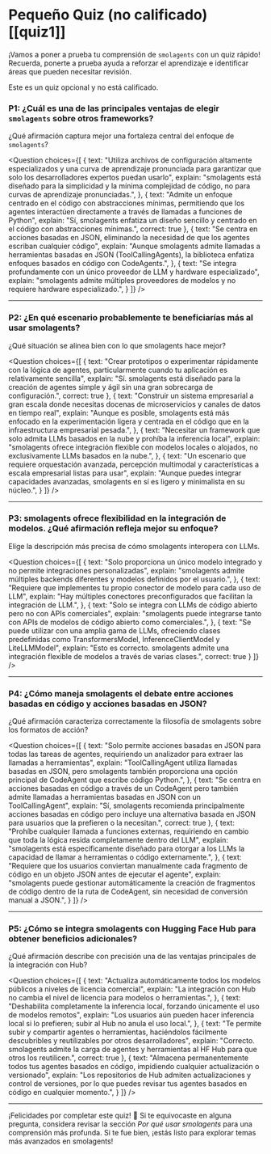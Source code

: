 # Pequeño Quiz (no calificado) [[quiz1]]

¡Vamos a poner a prueba tu comprensión de `smolagents` con un quiz rápido! Recuerda, ponerte a prueba ayuda a reforzar el aprendizaje e identificar áreas que pueden necesitar revisión.

Este es un quiz opcional y no está calificado.

### P1: ¿Cuál es una de las principales ventajas de elegir `smolagents` sobre otros frameworks?
¿Qué afirmación captura mejor una fortaleza central del enfoque de `smolagents`?

<Question
choices={[
  {
    text: "Utiliza archivos de configuración altamente especializados y una curva de aprendizaje pronunciada para garantizar que solo los desarrolladores expertos puedan usarlo",
    explain: "smolagents está diseñado para la simplicidad y la mínima complejidad de código, no para curvas de aprendizaje pronunciadas.",
  },
  {
    text: "Admite un enfoque centrado en el código con abstracciones mínimas, permitiendo que los agentes interactúen directamente a través de llamadas a funciones de Python",
    explain: "Sí, smolagents enfatiza un diseño sencillo y centrado en el código con abstracciones mínimas.",
    correct: true
  },
  {
    text: "Se centra en acciones basadas en JSON, eliminando la necesidad de que los agentes escriban cualquier código",
    explain: "Aunque smolagents admite llamadas a herramientas basadas en JSON (ToolCallingAgents), la biblioteca enfatiza enfoques basados en código con CodeAgents.",
  },
  {
    text: "Se integra profundamente con un único proveedor de LLM y hardware especializado",
    explain: "smolagents admite múltiples proveedores de modelos y no requiere hardware especializado.",
  }
]}
/>

---

### P2: ¿En qué escenario probablemente te beneficiarías más al usar smolagents?
¿Qué situación se alinea bien con lo que smolagents hace mejor?

<Question
choices={[
  {
    text: "Crear prototipos o experimentar rápidamente con la lógica de agentes, particularmente cuando tu aplicación es relativamente sencilla",
    explain: "Sí. smolagents está diseñado para la creación de agentes simple y ágil sin una gran sobrecarga de configuración.",
    correct: true
  },
  {
    text: "Construir un sistema empresarial a gran escala donde necesitas docenas de microservicios y canales de datos en tiempo real",
    explain: "Aunque es posible, smolagents está más enfocado en la experimentación ligera y centrada en el código que en la infraestructura empresarial pesada.",
  },
  {
    text: "Necesitar un framework que solo admita LLMs basados en la nube y prohíba la inferencia local",
    explain: "smolagents ofrece integración flexible con modelos locales o alojados, no exclusivamente LLMs basados en la nube.",
  },
  {
    text: "Un escenario que requiere orquestación avanzada, percepción multimodal y características a escala empresarial listas para usar",
    explain: "Aunque puedes integrar capacidades avanzadas, smolagents en sí es ligero y minimalista en su núcleo.",
  }
]}
/>

---

### P3: smolagents ofrece flexibilidad en la integración de modelos. ¿Qué afirmación refleja mejor su enfoque?
Elige la descripción más precisa de cómo smolagents interopera con LLMs.

<Question
choices={[
  {
    text: "Solo proporciona un único modelo integrado y no permite integraciones personalizadas",
    explain: "smolagents admite múltiples backends diferentes y modelos definidos por el usuario.",
  },
  {
    text: "Requiere que implementes tu propio conector de modelo para cada uso de LLM",
    explain: "Hay múltiples conectores preconfigurados que facilitan la integración de LLM.",
  },
  {
    text: "Solo se integra con LLMs de código abierto pero no con APIs comerciales",
    explain: "smolagents puede integrarse tanto con APIs de modelos de código abierto como comerciales.",
  },
  {
    text: "Se puede utilizar con una amplia gama de LLMs, ofreciendo clases predefinidas como TransformersModel, InferenceClientModel y LiteLLMModel",
    explain: "Esto es correcto. smolagents admite una integración flexible de modelos a través de varias clases.",
    correct: true
  }
]}
/>

---

### P4: ¿Cómo maneja smolagents el debate entre acciones basadas en código y acciones basadas en JSON?
¿Qué afirmación caracteriza correctamente la filosofía de smolagents sobre los formatos de acción?

<Question
choices={[
  {
    text: "Solo permite acciones basadas en JSON para todas las tareas de agentes, requiriendo un analizador para extraer las llamadas a herramientas",
    explain: "ToolCallingAgent utiliza llamadas basadas en JSON, pero smolagents también proporciona una opción principal de CodeAgent que escribe código Python.",
  },
  {
    text: "Se centra en acciones basadas en código a través de un CodeAgent pero también admite llamadas a herramientas basadas en JSON con un ToolCallingAgent",
    explain: "Sí, smolagents recomienda principalmente acciones basadas en código pero incluye una alternativa basada en JSON para usuarios que la prefieren o la necesitan.",
    correct: true
  },
  {
    text: "Prohíbe cualquier llamada a funciones externas, requiriendo en cambio que toda la lógica resida completamente dentro del LLM",
    explain: "smolagents está específicamente diseñado para otorgar a los LLMs la capacidad de llamar a herramientas o código externamente.",
  },
  {
    text: "Requiere que los usuarios conviertan manualmente cada fragmento de código en un objeto JSON antes de ejecutar el agente",
    explain: "smolagents puede gestionar automáticamente la creación de fragmentos de código dentro de la ruta de CodeAgent, sin necesidad de conversión manual a JSON.",
  }
]}
/>

---

### P5: ¿Cómo se integra smolagents con Hugging Face Hub para obtener beneficios adicionales?
¿Qué afirmación describe con precisión una de las ventajas principales de la integración con Hub?

<Question
choices={[
  {
    text: "Actualiza automáticamente todos los modelos públicos a niveles de licencia comercial",
    explain: "La integración con Hub no cambia el nivel de licencia para modelos o herramientas.",
  },
  {
    text: "Deshabilita completamente la inferencia local, forzando únicamente el uso de modelos remotos",
    explain: "Los usuarios aún pueden hacer inferencia local si lo prefieren; subir al Hub no anula el uso local.",
  },
  {
    text: "Te permite subir y compartir agentes o herramientas, haciéndolos fácilmente descubribles y reutilizables por otros desarrolladores",
    explain: "Correcto. smolagents admite la carga de agentes y herramientas al HF Hub para que otros los reutilicen.",
    correct: true
  },
  {
    text: "Almacena permanentemente todos tus agentes basados en código, impidiendo cualquier actualización o versionado",
    explain: "Los repositorios de Hub admiten actualizaciones y control de versiones, por lo que puedes revisar tus agentes basados en código en cualquier momento.",
  }
]}
/>

---

¡Felicidades por completar este quiz! 🎉 Si te equivocaste en alguna pregunta, considera revisar la sección *Por qué usar smolagents* para una comprensión más profunda. Si te fue bien, ¡estás listo para explorar temas más avanzados en smolagents!
